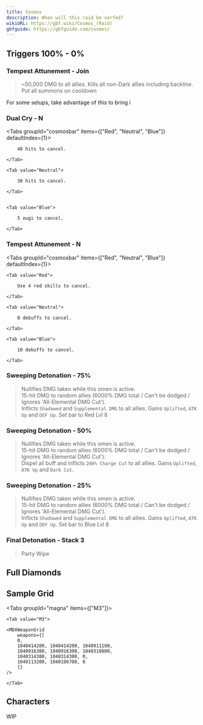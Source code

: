```yaml
---
title: Cosmos
description: When will this raid be nerfed?
wikiURL: https://gbf.wiki/Cosmos_(Raid)
gbfguide: https://gbfguide.com/cosmos/
---
```


## Triggers 100% - 0%

### Tempest Attunement - Join

> ~50,000 DMG to all allies. Kills all non-Dark allies including backline. Put all summons on cooldown

For some setups, take advantage of this to bring i

### Dual Cry - N

<Tabs groupId="cosmosbar" items={["Red", "Neutral", "Blue"]} defaultIndex={1}>
    <Tab value="Red">

        40 hits to cancel.

    </Tab>

    <Tab value="Neutral">

        30 hits to cancel.

    </Tab>


    <Tab value="Blue">

        5 ougi to cancel.

    </Tab>

</Tabs>

### Tempest Attunement - N

<Tabs groupId="cosmosbar" items={["Red", "Neutral", "Blue"]} defaultIndex={1}>
    
    <Tab value="Red">

        Use 4 red skills to cancel.

    </Tab>

    <Tab value="Neutral">

        8 debuffs to cancel.

    </Tab>

    <Tab value="Blue">

        10 debuffs to cancel.

    </Tab>

</Tabs>

### Sweeping Detonation - 75%

> Nullifies DMG taken while this omen is active.  
> 15-hit DMG to random allies (6000% DMG total / Can't be dodged / Ignores 'All-Elemental DMG Cut').  
> Inflicts `Shadowed` and `Supplemental DMG` to all allies.
> Gains `Uplifted`, `ATK Up` and `DEF Up`.
> Set bar to Red Lvl 8

### Sweeping Detonation - 50%

> Nullifies DMG taken while this omen is active.  
> 15-hit DMG to random allies (6000% DMG total / Can't be dodged / Ignores 'All-Elemental DMG Cut').  
> Dispel all buff and inflicts `200% Charge Cut` to all allies.
> Gains `Uplifted`, `ATK Up` and `Dark Cut`.

### Sweeping Detonation - 25%

> Nullifies DMG taken while this omen is active.  
> 15-hit DMG to random allies (6000% DMG total / Can't be dodged / Ignores 'All-Elemental DMG Cut').  
> Inflicts `Shadowed` and `Supplemental DMG` to all allies.
> Gains `Uplifted`, `ATK Up` and `DEF Up`.
> Set bar to Blue Lvl 8

### Final Detonation - Stack 3

> Party Wipe

## Full Diamonds

## Sample Grid

<Tabs groupId="magna" items={["M3"]}>

    <Tab value="M3">

    <MDXWeaponGrid
        weapons={[
        0,
        1040414200, 1040414200, 1040911100,
        1040916300, 1040916300, 1040310800,
        1040314300, 1040314300, 0,
        1040113200, 1040106700, 0
        ]}
    />

    </Tab>

</Tabs>

## Characters

WIP

